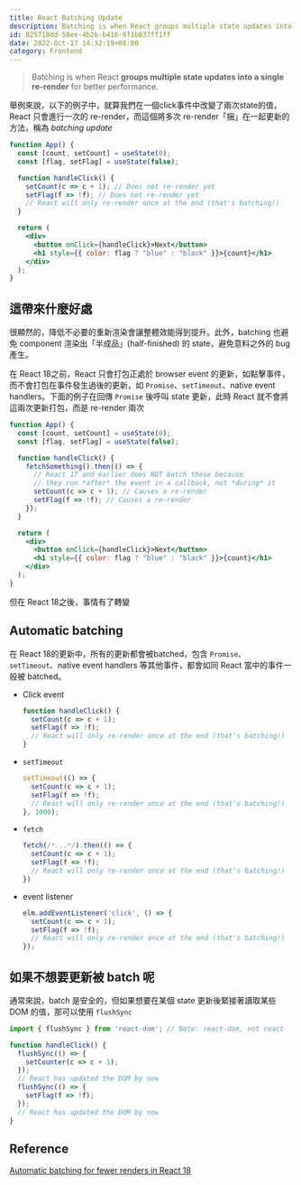 ```yaml
---
title: React Batching Update
description: Batching is when React groups multiple state updates into a single re-render for better performance
id: 825718dd-58ee-4b2b-b416-0f1b837ff1ff
date: 2022-Oct-17 14:32:19+08:00
category: Frontend
---
```


> Batching is when React **groups multiple state updates into a single re-render** for better performance.

舉例來說，以下的例子中，就算我們在一個click事件中改變了兩次state的值，React 只會進行一次的 re-render，而這個將多次 re-render「捆」在一起更新的方法，稱為 *batching update*

```jsx
function App() {
  const [count, setCount] = useState(0);
  const [flag, setFlag] = useState(false);

  function handleClick() {
    setCount(c => c + 1); // Does not re-render yet
    setFlag(f => !f); // Does not re-render yet
    // React will only re-render once at the end (that's batching!)
  }

  return (
    <div>
      <button onClick={handleClick}>Next</button>
      <h1 style={{ color: flag ? "blue" : "black" }}>{count}</h1>
    </div>
  );
}
```

## 這帶來什麼好處

很顯然的，降低不必要的重新渲染會讓整體效能得到提升。此外，batching 也避免 component 渲染出「半成品」(half-finished) 的 state，避免意料之外的 bug 產生。

在 React 18之前，React 只會打包正處於 browser event 的更新，如點擊事件，而不會打包在事件發生過後的更新，如 `Promise`、`setTimeout`、native event handlers。下面的例子在回傳 `Promise` 後呼叫 state 更新，此時 React 就不會將這兩次更新打包，而是 re-render 兩次

```jsx
function App() {
  const [count, setCount] = useState(0);
  const [flag, setFlag] = useState(false);

  function handleClick() {
    fetchSomething().then(() => {
      // React 17 and earlier does NOT batch these because
      // they run *after* the event in a callback, not *during* it
      setCount(c => c + 1); // Causes a re-render
      setFlag(f => !f); // Causes a re-render
    });
  }

  return (
    <div>
      <button onClick={handleClick}>Next</button>
      <h1 style={{ color: flag ? "blue" : "black" }}>{count}</h1>
    </div>
  );
}
```

但在 React 18之後，事情有了轉變

## Automatic batching

在 React 18的更新中，所有的更新都會被batched，包含 `Promise`、`setTimeout`、native event handlers 等其他事件，都會如同 React 當中的事件一般被 batched。

- Click event
  ```javascript
  function handleClick() {
    setCount(c => c + 1);
    setFlag(f => !f);
    // React will only re-render once at the end (that's batching!)
  }
  ```

- `setTimeout`
  ```javascript
  setTimeout(() => {
    setCount(c => c + 1);
    setFlag(f => !f);
    // React will only re-render once at the end (that's batching!)
  }, 1000);
  ```

- `fetch`
  ```javascript
  fetch(/*...*/).then(() => {
    setCount(c => c + 1);
    setFlag(f => !f);
    // React will only re-render once at the end (that's batching!)
  })
  ```

- event listener
  ```javascript
  elm.addEventListener('click', () => {
    setCount(c => c + 1);
    setFlag(f => !f);
    // React will only re-render once at the end (that's batching!)
  });
  ```

## 如果不想要更新被 batch 呢

通常來說，batch 是安全的，但如果想要在某個 state 更新後緊接著讀取某些 DOM 的值，那可以使用 `flushSync`

```jsx
import { flushSync } from 'react-dom'; // Note: react-dom, not react

function handleClick() {
  flushSync(() => {
    setCounter(c => c + 1);
  });
  // React has updated the DOM by now
  flushSync(() => {
    setFlag(f => !f);
  });
  // React has updated the DOM by now
}
```

## Reference

[Automatic batching for fewer renders in React 18](https://github.com/reactwg/react-18/discussions/21)
